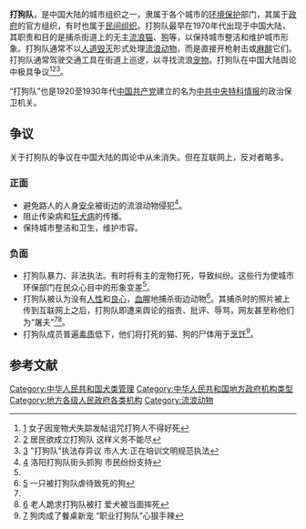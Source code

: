{{POV|time=2012-01-21T11:45:04+00:00}}
{{Citation style|time=2012-01-21T11:45:04+00:00}}
'''打狗队'''，是中国大陆的城市组织之一，隶属于各个城市的[[环境保护|环境保护]]部门，其属于[[政府|政府]]的官方组织，有时也属于[[民间组织|民间组织]]。打狗队最早在1970年代出现于中国大陆，其职责和目的是捕杀街道上的无主[[流浪猫|流浪猫]]、[[流浪狗|狗]]等，以保持城市整洁和维护城市形象。打狗队通常不以[[人道毁灭|人道毁灭]]形式处理[[流浪动物|流浪动物]]，而是直接开枪射击或[[麻醉|麻醉]]它们。打狗队通常驾驶交通工具在街道上巡逻，以寻找流浪[[宠物|宠物]]。打狗队在中国大陆舆论中极具争议<ref name="#1">[http://news.sina.com.cn/s/2010-06-27/050620556372.shtml] {{Wayback|url=http://news.sina.com.cn/s/2010-06-27/050620556372.shtml |date=20160304085348 }}女子因宠物犬失踪发帖诅咒打狗人不得好死</ref><ref>[http://news.xinmin.cn/rollnews/2011/01/14/8888419.html] {{Wayback|url=http://news.xinmin.cn/rollnews/2011/01/14/8888419.html |date=20160304194443 }}居民欲成立打狗队 这样义务不能尽</ref><ref name="#2">[http://shanghai.xinmin.cn/xmsz/2011/05/09/10628310.html] {{Wayback|url=http://shanghai.xinmin.cn/xmsz/2011/05/09/10628310.html |date=20160304120704 }}"打狗队"执法存异议 市人大:正在培训文明规范执法</ref>。

“打狗队”也是1920至1930年代[[中国共产党|中国共产党]]建立的名为[[中共中央特科|中共中央特科]][[情报|情报]]的政治保卫机关。

==争议==
关于打狗队的争议在中国大陆的舆论中从未消失。但在互联网上，反对者略多。

===正面===
*避免路人的人身[[安全|安全]]被街边的流浪动物侵犯<ref>[http://v.ifeng.com/society/201005/ccf0e166-8231-4acd-a8bf-6f6f20f88820.shtml] {{Wayback|url=http://v.ifeng.com/society/201005/ccf0e166-8231-4acd-a8bf-6f6f20f88820.shtml |date=20100530101550 }}洛阳打狗队街头抓狗 市民纷纷支持</ref>。
*阻止传染病和[[狂犬病|狂犬病]]的传播。
*保持城市整洁和卫生，维护市容。

===负面===
*打狗队暴力、非法执法。有时将有主的宠物打死，导致纠纷。这些行为使城市环保部门在民众心目中的形象变差<ref name="#2"/>。
*打狗队被认为没有[[人性|人性]]和[[良心|良心]]，[[血腥|血腥]]地捕杀街边动物<ref>[http://bbs.news.163.com/bbs/photo/166238,46.html] {{Wayback|url=http://bbs.news.163.com/bbs/photo/166238,46.html |date=20160305070933 }}一只被打狗队虐待致死的狗</ref>。其捕杀时的照片被上传到互联网上之后，打狗队即遭来舆论的指责、批评、辱骂，网友甚至称他们为“屠夫”<ref name="#1"/><ref>[http://www.qingdaonews.com/gb/content/2010-09/13/content_8488910.htm] {{Wayback|url=http://www.qingdaonews.com/gb/content/2010-09/13/content_8488910.htm |date=20160304071519 }}老人跪求打狗队被打 爱犬被当面摔死</ref>。
*打狗队成员普遍[[素质|素质]]低下，他们将打死的猫、狗的尸体用于[[烹饪|烹饪]]<ref>[http://news.ifeng.com/mainland/200912/1214_17_1473862.shtml] {{Wayback|url=http://news.ifeng.com/mainland/200912/1214_17_1473862.shtml |date=20190609105646 }}狗肉成了餐桌新宠 “职业打狗队”心狠手辣</ref>。

== 参考文献 ==
{{Reflist|30em}}

[[Category:中华人民共和国犬类管理|Category:中华人民共和国犬类管理]]
[[Category:中华人民共和国地方政府机构类型|Category:中华人民共和国地方政府机构类型]]
[[Category:地方各级人民政府各类机构|Category:地方各级人民政府各类机构]]
[[Category:流浪动物|Category:流浪动物]]